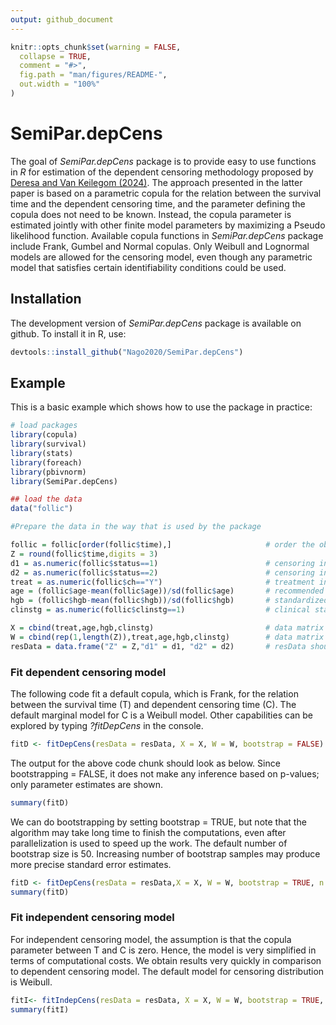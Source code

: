 ```yaml
---
output: github_document
---
```



```r
knitr::opts_chunk$set(warning = FALSE,
  collapse = TRUE,
  comment = "#>",
  fig.path = "man/figures/README-",
  out.width = "100%"
)
```

# SemiPar.depCens


The goal of *SemiPar.depCens* package is to provide easy to use functions in *R* for estimation of the dependent censoring methodology proposed by [Deresa and Van Keilegom (2024)](https://doi.org/10.1080/01621459.2022.2161387). The approach presented in the latter paper is based on a parametric copula for the relation between the survival time and the dependent censoring time, and the parameter defining the copula does not need to be known. Instead, the copula parameter is estimated jointly with other finite model parameters by maximizing a Pseudo likelihood function.  Available copula functions in *SemiPar.depCens* package include Frank, Gumbel and Normal copulas. Only Weibull and Lognormal models are allowed for the censoring model, even though any parametric model that satisfies certain identifiability conditions could be used.  




## Installation

The development version of *SemiPar.depCens* package is available on github. To install it in R, use:


``` r
devtools::install_github("Nago2020/SemiPar.depCens")
```



## Example

This is a basic example which shows how to use the package in practice:

```r
# load packages
library(copula)
library(survival)
library(stats)
library(foreach)
library(pbivnorm)
library(SemiPar.depCens)

## load the data
data("follic")


```

```r

#Prepare the data in the way that is used by the package

follic = follic[order(follic$time),]                     # order the observed survival time
Z = round(follic$time,digits = 3)
d1 = as.numeric(follic$status==1)                        # censoring indicator for survival time T
d2 = as.numeric(follic$status==2)                        # censoring indicator for dependent censoring C
treat = as.numeric(follic$ch=="Y")                       # treatment indicator
age = (follic$age-mean(follic$age))/sd(follic$age)       # recommended to standardize continuous variables
hgb = (follic$hgb-mean(follic$hgb))/sd(follic$hgb)       # standardized hemoglobin
clinstg = as.numeric(follic$clinstg==1)                  # clinical stage

X = cbind(treat,age,hgb,clinstg)                         # data matrix for T, should be in matrix form
W = cbind(rep(1,length(Z)),treat,age,hgb,clinstg)        # data matrix for C, should be in matrix form
resData = data.frame("Z" = Z,"d1" = d1, "d2" = d2)       # resData should be a data frame


```

### Fit dependent censoring model

The following code fit a default copula, which is Frank, for the relation between the survival time (T) and dependent censoring time (C).  The default marginal model for C is a Weibull model. Other capabilities can be explored by typing *?fitDepCens* in the console. 

```r

fitD <- fitDepCens(resData = resData, X = X, W = W, bootstrap = FALSE)    

```

The output for the above code chunk should look as below. Since bootstrapping = FALSE, it does not make any inference based on p-values; only parameter estimates are shown. 

```r
summary(fitD)
```

We can do bootstrapping by setting bootstrap = TRUE, but note that the algorithm may take long time to finish the computations, even after parallelization is used to speed up the work. The default number of bootstrap size is 50. Increasing number of bootstrap samples may produce more precise standard error estimates. 

```r
fitD <- fitDepCens(resData = resData,X = X, W = W, bootstrap = TRUE, n.boot = 50, n.iter = 50)    
summary(fitD)
```


### Fit independent censoring model

For independent censoring model, the assumption is that the copula parameter between T and C is zero. Hence, the model is very simplified in terms of computational costs. We obtain results very quickly in comparison to dependent censoring model. The default model for censoring distribution is Weibull. 

```r

fitI<- fitIndepCens(resData = resData, X = X, W = W, bootstrap = TRUE, n.boot = 50)                       
summary(fitI)
```
